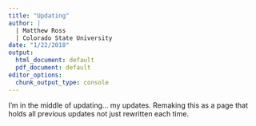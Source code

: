 ```yaml
---
title: "Updating"
author: |
  | Matthew Ross
  | Colorado State University
date: "1/22/2018"
output:
  html_document: default
  pdf_document: default
editor_options:
  chunk_output_type: console
---
```


I'm in the middle of updating... my updates. Remaking this as a page that holds all previous updates not just rewritten each time. 
